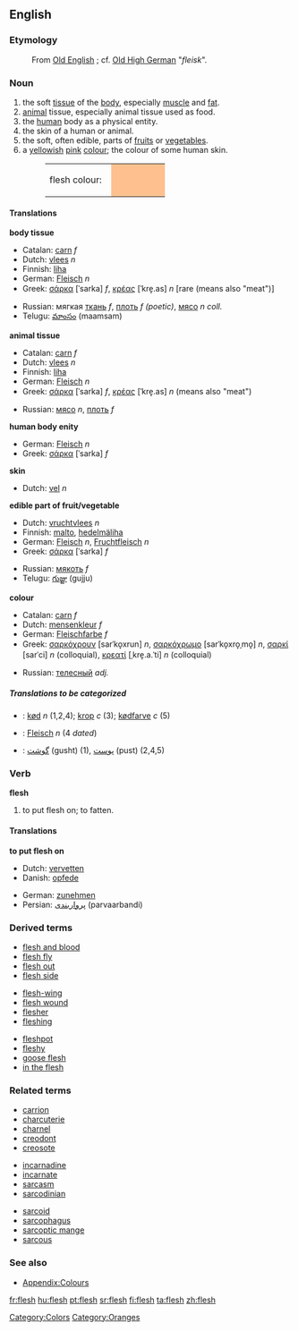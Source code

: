 {{wikipedia}}
==English==

===Etymology===
:From [[Old_English_language|Old English]] ''{{Unicode|flǣsc}}''; cf. [[Old_High_German|Old High German]] "''fleisk''".

===Noun===
{{en-noun-unc}}

#the soft [[tissue]] of the [[body]], especially [[muscle]] and [[fat]].
#[[animal]] tissue, especially animal tissue used as food.
#the [[human]] body as a physical entity.
#the skin of a human or animal.
#the soft, often edible, parts of [[fruit]]s or [[vegetable]]s. 
#a [[yellow]]ish [[pink]] [[colour]]; the colour of some human skin.
#:<table><tr><td>flesh colour: &nbsp;</td><td bgcolor="#FFC090" width="80">&nbsp; </td></tr></table>

====Translations====
'''body tissue'''
{{top}}
*Catalan: [[carn]] ''f''
*Dutch: [[vlees]] ''n''
*Finnish: [[liha]]
*German: [[Fleisch]] ''n''
*Greek: [[σάρκα]] [ˈsarka] ''f'', [[κρέας]] [ˈkre̞.as] ''n'' [rare (means also "meat")]
{{mid}}
*Russian: мягкая [[ткань]] ''f'', [[плоть]] ''f (poetic)'', [[мясо]] ''n coll.''
*Telugu: [[మాంసం]] (maamsam)
{{bottom}}

'''animal tissue'''
{{top}}
*Catalan: [[carn]] ''f''
*Dutch: [[vlees]] ''n''
*Finnish: [[liha]]
*German: [[Fleisch]] ''n''
*Greek: [[σάρκα]] [ˈsarka] ''f'', [[κρέας]] [ˈkre̞.as] ''n'' (means also "meat")
{{mid}}
*Russian: [[мясо]] ''n'', [[плоть]] ''f''
{{bottom}}

'''human body enity'''
{{top}}
*German: [[Fleisch]] ''n''
*Greek: [[σάρκα]] [ˈsarka] ''f''
{{mid}}
{{bottom}}

'''skin'''
{{top}}
*Dutch: [[vel]] ''n''
{{mid}}
{{bottom}}

'''edible part of fruit/vegetable'''
{{top}}
*Dutch: [[vruchtvlees]] ''n''
*Finnish: [[malto]], [[hedelmäliha]]
*German: [[Fleisch]] ''n'', [[Fruchtfleisch]] ''n''
*Greek: [[σάρκα]] [ˈsarka] ''f''
{{mid}}
*Russian: [[мякоть]] ''f''
*Telugu: [[గుజ్జు]] (gujju)
{{bottom}}

'''colour'''
{{top}}
*Catalan: [[carn]] ''f''
*Dutch: [[mensenkleur]] ''f''
*German: [[Fleischfarbe]] ''f''
*Greek: [[σαρκόχρουν]] [sarˈko̞xrun] ''n'', [[σαρκόχρωμο]] [sarˈko̞xro̞ˌmo̞] ''n'', [[σαρκί]] [sarˈci] ''n'' (colloquial), [[κρεατί]] [ˌkre̞.a.ˈti] ''n'' (colloquial)
{{mid}}
*Russian: [[телесный]] ''adj.''
{{bottom}}

=====Translations to be categorized=====
{{checktrans}}
<!--Remove this section once all of the translations below have been moved into the tables above.-->
*{{ttbc|Danish}}: [[kød]] ''n'' (1,2,4); [[krop]] ''c'' (3); [[kødfarve]] ''c'' (5)
*{{ttbc|German}}: [[Fleisch]] ''n'' (4 ''dated'')
*{{ttbc|Persian}}: [[گوشت]] (gusht) (1), [[پوست]] (pust) (2,4,5)

===Verb===
'''flesh'''

#to put flesh on; to fatten.

====Translations====
'''to put flesh on'''
{{top}}
*Dutch: [[vervetten]]
*Danish: [[opfede]]
{{mid}}
*German: [[zunehmen]]
*Persian: [[پرواربندی]] (parvaarbandi)
{{bottom}}

===Derived terms===
{{top3}}
*[[flesh and blood]]
*[[flesh fly]]
*[[flesh out]]
*[[flesh side]]
{{mid3}}
*[[flesh-wing]]
*[[flesh wound]]
*[[flesher]]
*[[fleshing]]
{{mid3}}
*[[fleshpot]]
*[[fleshy]]
*[[goose flesh]]
*[[in the flesh]]
{{bottom}}

===Related terms===
{{top3}}
*[[carrion]]
*[[charcuterie]]
*[[charnel]]
*[[creodont]]
*[[creosote]]
{{mid3}}
*[[incarnadine]]
*[[incarnate]]
*[[sarcasm]]
*[[sarcodinian]]
{{mid3}}
*[[sarcoid]]
*[[sarcophagus]]
*[[sarcoptic mange]]
*[[sarcous]]
{{bottom}}

===See also===
*[[Wiktionary_Appendix:Colours|Appendix:Colours]]

[[Category:Colors]]
[[Category:Oranges]]

[[fr:flesh]]
[[hu:flesh]]
[[pt:flesh]]
[[sr:flesh]]
[[fi:flesh]]
[[ta:flesh]]
[[zh:flesh]]